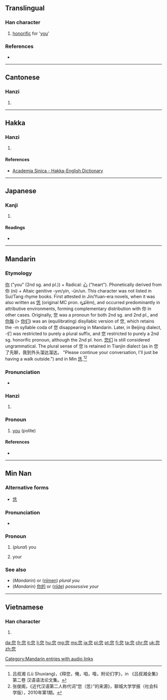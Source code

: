 ==Translingual==

===Han character===
{{Han char|rn=61|rad=心|as=07|sn=11|four=2733<sub>9</sub>|canj=人火心 (OFP)|ids=⿱[[你]][[心]]}}

# [[honorific]] for '[[you]]'

===References===
* {{Han ref|kx=0388.341|dkj=10712|dj=0721.230|hdz=42301.020|uh=60A8|ud=|bh=|bd=}}

----

==Cantonese==

===Hanzi===
{{yue-hanzi|jyut=[[nei5]]|y=nei5}}

# {{defn|lang=yue|sort=心07}}

----

==Hakka==

===Hanzi===
{{hak-hanzi|poj=[[nên]] (nen<sup>5</sup>), -[[nîn]] (nin<sup>5</sup>)|gd=|hpy=nen2, nin2}}

# {{defn|lang=hak|sort=心07}}

====References====
*[http://minhakka.ling.sinica.edu.tw/bkg/hakyin/search.php?DETAIL=1&LIMIT=id=26040&dbname=su_tian_1&graph=2 Academia Sinica - Hakka-English Dictionary]

----

==Japanese==

===Kanji===
{{ja-kanji|grade=|rs=心07}}

# {{defn|lang=ja|sort=心07}}

====Readings====
* {{ja-readings|on=[[じ]] (ji)|kun=}}

----

==Mandarin==

===Etymology===
[[你]] ("you" (2nd sg. and pl.)) + Radical: [[心]] ("heart"). Phonetically derived from 你 (ni) + Altaic genitive -yın/yin, -ün/un. This character was not listed in Sui/Tang rhyme books. First attested in Jin/Yuan-era novels, when it was also written as [[恁]] (original MC pron. ȵʑǐĕm), and occurred predominantly in attributive environments, forming complementary distribution with 你 in other cases. Originally, 您 was a pronoun for both 2nd sg. and 2nd pl., and [[你每]] (> [[你们]]) was an (equilibrating) disyllabic version of 您, which retains the -m syllable coda of 您 disappearing in Mandarin. Later, in Beijing dialect, -们 was restricted to purely a plural suffix, and 您 restricted to purely a 2nd sg. honorific pronoun, although the 2nd pl. hon. [[您们]] is still considered ungrammatical. The plural sense of 您 is retained in Tianjin dialect (as in 您了先聊，我到外头溜达溜达。 "Please continue your conversation, I'll just be having a walk outside.") and in Min [[恁]].<ref>吕叔湘 (Lü Shuxiang)，《释您，俺，咱，喒，附论们字》，in 《吕叔湘全集》第二卷 汉语语法论文集。</ref><ref>张俊阁，《近代汉语第二人称代词“您（恁）”的来源》，聊城大学学报（社会科学版），2010年第1期。</ref>

===Pronunciation===
* {{audio|zh-nín.ogg|audio}}

===Hanzi===
{{cmn-hanzi|pin=[[nín]] ([[nin2]])|wg=nin<sup>2</sup>}}

# {{defn|lang=cmn|sort=心07}}

===Pronoun===
{{cmn-pronoun|ts|pin=[[nín]] ([[nin2]])}}

# [[you]] (polite)

====References====
* {{Han ref|kx=0388.341|dkj=10712|dj=0721.230|hdz=42301.020|uh=60A8|ud=24744|bh=B17A|bd=45434}}
<references/>

[[Category:Mandarin entries with audio links]]

----

==Min Nan==

===Alternative forms===
* [[恁]]

===Pronunciation===
* {{IPA|[ lɪn˥˧ ]|lang=nan}}

===Pronoun===
{{nan-pronoun|ts|poj=[[lín]] (lin<sup>2</sup>)|pojt=lin2|rs=心07}}

# (''plural'') you
# {{context|possessive|lang=nan}} your

===See also===
* (''Mandarin'') {{zh-ts|你們|你们}} or ([[nǐmen]]) ''plural you''
* (''Mandarin'') [[你的]] or ([[nǐde]]) ''possessive your''

----

==Vietnamese==

===Han character===
{{vi-hantu|[[nâm]]|rs=心07}}

# {{defn|lang=vi|sort=心07}}

[[da:您]]
[[fr:您]]
[[it:您]]
[[li:您]]
[[hu:您]]
[[mg:您]]
[[ms:您]]
[[ja:您]]
[[pl:您]]
[[pt:您]]
[[fi:您]]
[[ta:您]]
[[chr:您]]
[[uk:您]]
[[zh:您]]
